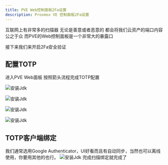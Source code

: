 ```yaml
---
title: PVE Web控制面板2Fa设置
description: Proxmox VE 控制面板2Fa设置
---
```

<Callout>
  互联网上有非常多的扫描器 无论是善意或者恶意的 都会将我们云资产的端口内容公之于众 而PVE的Web控制面板是一个非常大的暴露口
</Callout>

接下来我们来开启2Fa安全验证

## 配置TOTP
进入PVE Web面板 按照箭头流程完成TOTP配置

<img 
  src="https://img.xwyue.com/i/2025/10/16/68f0e40e3dac2.jpg" 
  alt="安装Jdk"
  className="rounded-lg border border-fd-border"
/>

<img 
  src="https://img.xwyue.com/i/2025/10/16/68f0e40e67a56.jpg" 
  alt="安装Jdk"
  className="rounded-lg border border-fd-border"
/>

<img 
  src="https://img.xwyue.com/i/2025/10/16/68f0e40f0f7ba.jpg" 
  alt="安装Jdk"
  className="rounded-lg border border-fd-border"
/>

<img 
  src="https://img.xwyue.com/i/2025/10/16/68f0e4123510e.jpg" 
  alt="安装Jdk"
  className="rounded-lg border border-fd-border"
/>

## TOTP客户端绑定
我们通常选用Google Authenticator，UI好看而且有自动同步，当然也可以离线使用，你要用其他的也行。
<img 
  src="https://img.xwyue.com/i/2025/10/16/68f0e4126d407.jpg" 
  alt="安装Jdk"
  className="rounded-lg border border-fd-border"
/>
完成扫描绑定就完成了